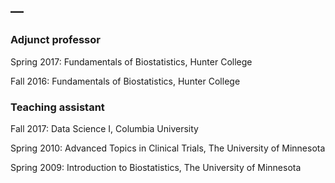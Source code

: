 ---
---

<link rel="stylesheet" href="styles.css" type="text/css">

### Adjunct professor

Spring 2017: Fundamentals of Biostatistics, Hunter College

Fall 2016: Fundamentals of Biostatistics, Hunter College

### Teaching assistant

Fall 2017: Data Science I, Columbia University

Spring 2010: Advanced Topics in Clinical Trials, The University of Minnesota

Spring 2009: Introduction to Biostatistics, The University of Minnesota

